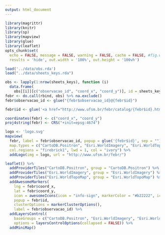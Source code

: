 ```yaml
---
output: html_document
---
```


```r
library(magrittr)
library(knitr)
library(sp)
library(mapview)
library(glue)
library(leaflet)
opts_chunk$set(
  echo = FALSE, message = FALSE, warning = FALSE, cache = FALSE, #fig.width = 9, fig.height = 9, 
  results = 'hide', out.width = '100%', out.height = '100vh')
```

```r
load('../data/obs.rda')
load("../data/sheets_keys.rda")
```

```r
obs <- lapply(1:nrow(sheets_keys), function (i) 
  data.frame(
    obs[[i]][c("observacao_id", "coord_x", "coord_y")], id = sheets_keys$ctb[i], stringsAsFactors = FALSE))
febr <- do.call(rbind, obs) %>% na.exclude()
febr$observacao_id <- glue("{febr$observacao_id}@{febr$id}")
```

```r
febr$id <- glue('<a href="http://www.ufsm.br/febr/catalog/{febr$id}.html" target="_blank">Mais informações</a>')
```

```r
coordinates(febr) <- c("coord_x", "coord_y")
proj4string(febr) <- CRS("+init=epsg:4674")
```

```r
logo <- 'logo.svg'
mapview(
  febr, label = febr$observacao_id, popup = glue('{febr$id}', sep = ""), 
  map.types = c("CartoDB.Positron", "Esri.WorldImagery", "Esri.WorldTopoMap"),
  col.regions = "firebrick1", lwd = 1, col = "ivory") %>% 
  addLogo(img = logo, url = "http://www.ufsm.br/febr/")
```

```r
leaflet() %>%
  addProviderTiles("CartoDB.Positron", group = "CartoDB.Positron") %>% 
  addProviderTiles("Esri.WorldImagery", group = "Esri.WorldImagery") %>% 
  addProviderTiles("Esri.WorldTopoMap", group = "Esri.WorldTopoMap") %>% 
  addAwesomeMarkers(
    lng = febr$coord_x,
    lat = febr$coord_y,
    icon = awesomeIcons(icon = "info-sign", markerColor = "#b22222", iconColor = "#fffff0"),
    popup = febr$id,
    clusterOptions = markerClusterOptions(),
    label = febr$observacao_id) %>%
  addLayersControl(
    baseGroups = c("CartoDB.Positron", "Esri.WorldImagery", "Esri.WorldTopoMap"),
    options = layersControlOptions(collapsed = FALSE)) %>% 
  addMiniMap()
```
